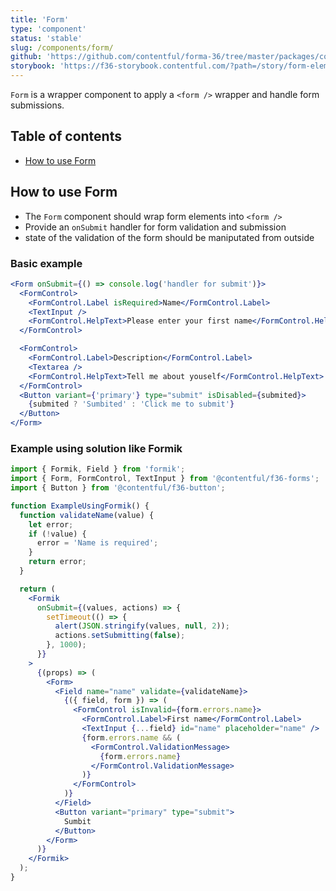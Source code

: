 ```yaml
---
title: 'Form'
type: 'component'
status: 'stable'
slug: /components/form/
github: 'https://github.com/contentful/forma-36/tree/master/packages/components/forms/src/form'
storybook: 'https://f36-storybook.contentful.com/?path=/story/form-elements-form--basic'
---
```


`Form` is a wrapper component to apply a `<form />` wrapper and handle form submissions.

## Table of contents

- [How to use Form](#how-to-use-Form)

## How to use Form

- The `Form` component should wrap form elements into `<form />`
- Provide an `onSubmit` handler for form validation and submission
- state of the validation of the form should be maniputated from outside

### Basic example

```jsx
<Form onSubmit={() => console.log('handler for submit')}>
  <FormControl>
    <FormControl.Label isRequired>Name</FormControl.Label>
    <TextInput />
    <FormControl.HelpText>Please enter your first name</FormControl.HelpText>
  </FormControl>

  <FormControl>
    <FormControl.Label>Description</FormControl.Label>
    <Textarea />
    <FormControl.HelpText>Tell me about youself</FormControl.HelpText>
  </FormControl>
  <Button variant={'primary'} type="submit" isDisabled={submited}>
    {submited ? 'Sumbited' : 'Click me to submit'}
  </Button>
</Form>
```

### Example using solution like Formik

```jsx static=true
import { Formik, Field } from 'formik';
import { Form, FormControl, TextInput } from '@contentful/f36-forms';
import { Button } from '@contentful/f36-button';

function ExampleUsingFormik() {
  function validateName(value) {
    let error;
    if (!value) {
      error = 'Name is required';
    }
    return error;
  }

  return (
    <Formik
      onSubmit={(values, actions) => {
        setTimeout(() => {
          alert(JSON.stringify(values, null, 2));
          actions.setSubmitting(false);
        }, 1000);
      }}
    >
      {(props) => (
        <Form>
          <Field name="name" validate={validateName}>
            {({ field, form }) => (
              <FormControl isInvalid={form.errors.name}>
                <FormControl.Label>First name</FormControl.Label>
                <TextInput {...field} id="name" placeholder="name" />
                {form.errors.name && (
                  <FormControl.ValidationMessage>
                    {form.errors.name}
                  </FormControl.ValidationMessage>
                )}
              </FormControl>
            )}
          </Field>
          <Button variant="primary" type="submit">
            Sumbit
          </Button>
        </Form>
      )}
    </Formik>
  );
}
```
